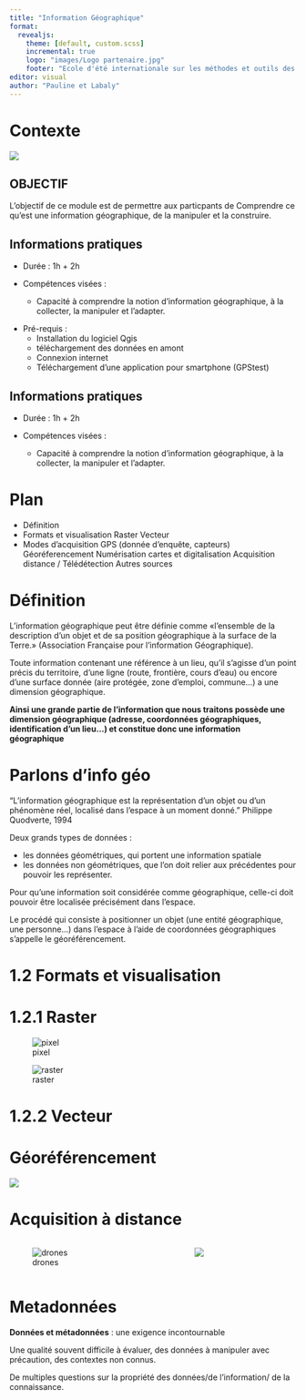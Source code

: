 ```yaml
---
title: "Information Géographique"
format: 
  revealjs:
    theme: [default, custom.scss]
    incremental: true
    logo: "images/Logo partenaire.jpg"
    footer: "Ecole d'été internationale sur les méthodes et outils des sciences des territoires"
editor: visual
author: "Pauline et Labaly"
---
```


# Contexte

![](images/cist.jpg){fig-align="center"}

## OBJECTIF

L'objectif de ce module est de permettre aux particpants de Comprendre ce qu'est une information géographique, de la manipuler et la construire.

## Informations pratiques {.smaller}

-   Durée : 1h + 2h

-   Compétences visées :

    -   Capacité à comprendre la notion d'information géographique, à la collecter, la manipuler et l'adapter.

::: {.fragment .highlight-red}
-   Pré-requis :
    -   Installation du logiciel Qgis
    -   téléchargement des données en amont
    -   Connexion internet
    -   Téléchargement d'une application pour smartphone (GPStest)
:::

## Informations pratiques

-   Durée : 1h + 2h

-   Compétences visées :

    -   Capacité à comprendre la notion d'information géographique, à la collecter, la manipuler et l'adapter.

# **Plan**

-   Définition
-   Formats et visualisation Raster Vecteur
-   Modes d'acquisition GPS (donnée d'enquête, capteurs) Géoréferencement Numérisation cartes et digitalisation Acquisition distance / Télédétection Autres sources

# Définition

L'information géographique peut être définie comme «l'ensemble de la description d'un objet et de sa position géographique à la surface de la Terre.» (Association Française pour l'information Géographique).

Toute information contenant une référence à un lieu, qu'il s'agisse d'un point précis du territoire, d'une ligne (route, frontière, cours d'eau) ou encore d'une surface donnée (aire protégée, zone d'emploi, commune...) a une dimension géographique.

**Ainsi une grande partie de l'information que nous traitons possède une dimension géographique (adresse, coordonnées géographiques, identification d'un lieu...) et constitue donc une information géographique**

# Parlons d'info géo

"L'information géographique est la représentation d'un objet ou d'un phénomène réel, localisé dans l'espace à un moment donné." Philippe Quodverte, 1994

Deux grands types de données :

-   les données géométriques, qui portent une information spatiale
-   les données non géométriques, que l'on doit relier aux précédentes pour pouvoir les représenter.

Pour qu'une information soit considérée comme géographique, celle-ci doit pouvoir être localisée précisément dans l'espace.

Le procédé qui consiste à positionner un objet (une entité géographique, une personne...) dans l'espace à l'aide de coordonnées géographiques s'appelle le géoréférencement.

# 1.2 Formats et visualisation

# 1.2.1 Raster

![pixel](images/rast.jpg){fig-align="left"}

![raster](images/im3.jpg){fig-align="right"}

# 1.2.2 Vecteur

# Géoréférencement

![](images/georef.png)

# Acquisition à distance

::: columns
::: column
![drones](images/drone.jpg){fig-align="left"}
:::

::: column
![](images/im4.png){fig-align="left"}
:::
:::

# Metadonnées

**Données et métadonnées** : une exigence incontournable

Une qualité souvent difficile à évaluer, des données à manipuler avec précaution, des contextes non connus.

De multiples questions sur la propriété des données/de l'information/ de la connaissance.
